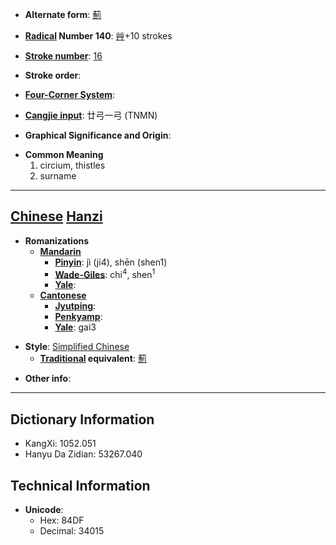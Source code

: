 * '''Alternate form''': [[薊]]

* '''[[Wiktionary:Chinese radical index| Radical]] Number 140''': [[Wiktionary:Chinese radical index 艸|艸]]+10 strokes

* '''[[Wiktionary:Chinese total strokes index|Stroke number]]''': [[Wiktionary:Chinese total strokes index 16|16]]

* '''Stroke order''': 

* '''[[Wiktionary:Chinese four corner index|Four-Corner System]]''': 

* '''[[Wiktionary:Chinese Cangjie index|Cangjie input]]''': 廿弓一弓 (TNMN)

* '''Graphical Significance and Origin''': 

* '''Common Meaning'''
*#circium, thistles
*# surname


----

== [[Chinese]] [[Hanzi]] ==

* '''Romanizations'''
** '''[[Mandarin]]'''
*** '''[[Pinyin]]''': jì (ji4), shēn (shen1)
*** '''[[Wade-Giles]]''': chi<sup>4</sup>, shen<sup>1</sup>
*** '''[[Yale]]''': 
** '''[[Cantonese]]'''
*** '''[[Jyutping]]''':
*** '''[[Penkyamp]]''': 
*** '''[[Yale]]''': gai3

* '''Style''': [[Simplified Chinese]] 
** '''[[Traditional Chinese|Traditional]] equivalent''': [[薊]]

* '''Other info''': 

----

== Dictionary Information ==

* KangXi: 1052.051
* Hanyu Da Zidian: 53267.040

== Technical Information ==

* '''Unicode''':
** Hex: 84DF
** Decimal: 34015